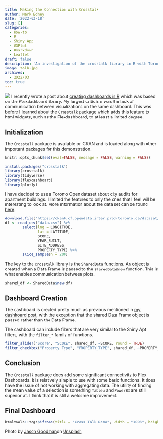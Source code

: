 ```yaml
---
title: Making the Connection with Crosstalk
author: Mark Edney
date: '2022-03-18'
slug: []
categories:
  - How-to
  - R
  - Shiny App
  - GGPlot
  - Rmarkdown
  - Leaflet
draft: false
description: 'An investigation of the crosstalk library in R with Toronto Apartment data'
image: talk.jpg
archives:
  - 2022/03
toc: true
---
```


![](talk.jpg)
I recently wrote a post about [creating dashboards in R](https://datasandbox.netlify.app/post/2022-03-10-creating-dashboard-in-r/) which was based on the `Flexdashboard` library. My largest criticism was the lack of communication between visualizations on the same dashboard. This was before I learned about the `Crosstalk` package which adds this feature to html widgets, such as the Flexdashboard, to at least a limited degree.

## Initialization

The `Crosstalk` package is available on CRAN and is loaded along with other important packages for this demonstration.

```r
knitr::opts_chunk$set(eval=FALSE, message = FALSE, warning = FALSE)
```

```r
install.packages("crosstalk")
library(crosstalk)
library(tidyverse)
library(flexdashboard)
library(plotly)
```

I have decided to use a Toronto Open dataset about city audits for apartment buildings. I limited the features to only the ones that I feel will be interesting to look at. More information about the data set can be found [here](https://open.toronto.ca/dataset/apartment-building-evaluation/).

```r
download.file("https://ckan0.cf.opendata.inter.prod-toronto.ca/dataset/4ef82789-e038-44ef-a478-a8f3590c3eb1/resource/979fb513-5186-41e9-bb23-7b5cc6b89915/download/Apartment%20Building%20Evaluation.csv", "data.csv")
df <- read_csv("data.csv") %>%
        select(lng = LONGITUDE, 
               lat = LATITUDE, 
               SCORE, 
               YEAR_BUILT, 
               SITE_ADDRESS, 
               PROPERTY_TYPE) %>% 
        slice_sample(n = 200)
```

The key to the `crosstalk` library is the `SharedData` functions. An object is created when a Data Frame is passed to the `SharedData$new` function. This is what enables communication between plots.

```r
shared_df <- SharedData$new(df)
```

## Dashboard Creation

The dashboard is created pretty much as previous mentioned in [my dashboard post](https://datasandbox.netlify.app/post/2022-03-10-creating-dashboard-in-r/), with the exception that the shared Data Frame object is passed rather than the Data Frame.

The dashboard can include filters that are very similar to the Shiny Apt filters, with the `filter_*` family of functions.

```r
filter_slider("Score", "SCORE", shared_df, ~SCORE, round = TRUE)
filter_checkbox("Property Type", "PROPERTY_TYPE", shared_df, ~PROPERTY_TYPE, inline = TRUE)

```

## Conclusion

The `Crosstalk` package does add some significant connectivity to Flex Dashboards. It is relatively simple to use with some basic functions. It does have the issue of not working with aggregating data. The utility of finding the mean value of a selection is something `Tableu` and `PowerBI` are still superior at. I think that it is still a welcome improvement.

## Final Dashboard

```r
htmltools::tags$iframe(title = "Cross Talk Demo", width = "100%", height = 500, src= "demo1.html")
```

Photo by [Jason Goodman](https://unsplash.com/@jasongoodman_youxventures?utm_source=unsplash&utm_medium=referral&utm_content=creditCopyText)on [Unsplash](https://unsplash.com/s/photos/discussion?utm_source=unsplash&utm_medium=referral&utm_content=creditCopyText)

